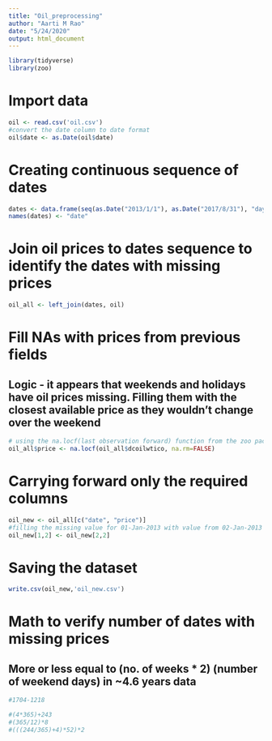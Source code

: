 ---
title: "Oil_preprocessing"
author: "Aarti M Rao"
date: "5/24/2020"
output: html_document
---

```{r setup, include=FALSE}
library(tidyverse)
library(zoo)
```

# Import data
```{r}
oil <- read.csv('oil.csv')
#convert the date column to date format
oil$date <- as.Date(oil$date)
```

# Creating continuous sequence of dates
```{r}
dates <- data.frame(seq(as.Date("2013/1/1"), as.Date("2017/8/31"), "day"))
names(dates) <- "date"
```

# Join oil prices to dates sequence to identify the dates with missing prices
```{r}
oil_all <- left_join(dates, oil)
```

# Fill NAs with prices from previous fields
## Logic - it appears that weekends and holidays have oil prices missing. Filling them with the closest available price as they wouldn't change over the weekend
```{r}
# using the na.locf(last observation forward) function from the zoo package
oil_all$price <- na.locf(oil_all$dcoilwtico, na.rm=FALSE)
```

# Carrying forward only the required columns
```{r}
oil_new <- oil_all[c("date", "price")]
#filling the missing value for 01-Jan-2013 with value from 02-Jan-2013
oil_new[1,2] <- oil_new[2,2]
```

# Saving the dataset
```{r}
write.csv(oil_new,'oil_new.csv')
```

# Math to verify number of dates with missing prices
## More or less equal to (no. of weeks * 2) (number of weekend days) in ~4.6 years data

```{r}
#1704-1218

#(4*365)+243
#(365/12)*8
#(((244/365)+4)*52)*2
```

